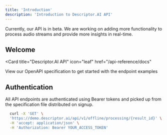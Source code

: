 ```yaml
---
title: 'Introduction'
description: 'Introduction to Descriptor.AI API'
---
```


<Note>
  Currently, our API is in beta. We are working on adding more functionality to process audio streams and provide more insights in real-time.
</Note>

## Welcome

<Card
  title="Descriptor.AI API"
  icon="leaf"
  href="/api-reference/docs"
>
  View our OpenAPI specification to get started with the endpoint examples
</Card>

## Authentication

All API endpoints are authenticated using Bearer tokens and picked up from the specification file distributed on signup.

```bash
  curl -X 'GET' \
  'https://demo.descriptor.ai/api/v1/offline/processing/{result_id}' \
  -H 'accept: application/json' \
  -H 'Authorization: Bearer YOUR_ACCESS_TOKEN'
```
